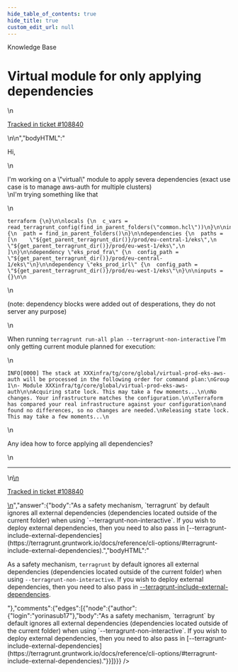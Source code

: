 ```yaml
---
hide_table_of_contents: true
hide_title: true
custom_edit_url: null
---
```



<CenterLayout>
<span class="title">Knowledge Base</span>
<h1>Virtual module for only applying dependencies</h1>
<GitHub json={{"id":"D_kwDOF8slf84AP7ns","number":486,"author":{"login":"zen"},"title":"Virtual module for only applying dependencies","body":"\nHi,\r\n\r\nI'm working on a \"virtual\" module to apply severa dependencies (exact use case is to manage aws-auth for multiple clusters)\r\nI'm trying something like that\r\n\r\n```\r\nterraform {\r\n}\r\n\r\nlocals {\r\n  c_vars = read_terragrunt_config(find_in_parent_folders(\"common.hcl\"))\r\n}\r\n\r\ninclude {\r\n  path = find_in_parent_folders()\r\n}\r\n\r\ndependencies {\r\n  paths = [\r\n    \"${get_parent_terragrunt_dir()}/prod/eu-central-1/eks\",\r\n    \"${get_parent_terragrunt_dir()}/prod/eu-west-1/eks\",\r\n  ]\r\n}\r\n\r\ndependency \"eks_prod_fra\" {\r\n  config_path = \"${get_parent_terragrunt_dir()}/prod/eu-central-1/eks\"\r\n}\r\n\r\ndependency \"eks_prod_irl\" {\r\n  config_path = \"${get_parent_terragrunt_dir()}/prod/eu-west-1/eks\"\r\n}\r\n\r\ninputs = {}\r\n\r\n```\r\n\r\n(note: dependency blocks were added out of desperations, they do not server any purpose)\r\n\r\nWhen running `terragrunt run-all plan --terragrunt-non-interactive` I'm only getting current module planned for execution:\r\n\r\n```\r\nINFO[0000] The stack at XXXinfra/tg/core/global/virtual-prod-eks-aws-auth will be processed in the following order for command plan:\r\nGroup 1\r\n- Module XXXinfra/tg/core/global/virtual-prod-eks-aws-auth\r\n\r\nAcquiring state lock. This may take a few moments...\r\n\r\nNo changes. Your infrastructure matches the configuration.\r\n\r\nTerraform has compared your real infrastructure against your configuration\r\nand found no differences, so no changes are needed.\r\nReleasing state lock. This may take a few moments...\r\n```\r\n\r\nAny idea how to force applying all dependencies?\n\n---\n\n<ins datetime=\"2022-06-27T14:43:46Z\">\n  <p><a href=\"https://support.gruntwork.io/hc/requests/108840\">Tracked in ticket #108840</a></p>\n</ins>\n","bodyHTML":"<p dir=\"auto\">Hi,</p>\n<p dir=\"auto\">I'm working on a \"virtual\" module to apply severa dependencies (exact use case is to manage aws-auth for multiple clusters)<br>\nI'm trying something like that</p>\n<div class=\"snippet-clipboard-content notranslate position-relative overflow-auto\" data-snippet-clipboard-copy-content=\"terraform {\n}\n\nlocals {\n  c_vars = read_terragrunt_config(find_in_parent_folders(&quot;common.hcl&quot;))\n}\n\ninclude {\n  path = find_in_parent_folders()\n}\n\ndependencies {\n  paths = [\n    &quot;${get_parent_terragrunt_dir()}/prod/eu-central-1/eks&quot;,\n    &quot;${get_parent_terragrunt_dir()}/prod/eu-west-1/eks&quot;,\n  ]\n}\n\ndependency &quot;eks_prod_fra&quot; {\n  config_path = &quot;${get_parent_terragrunt_dir()}/prod/eu-central-1/eks&quot;\n}\n\ndependency &quot;eks_prod_irl&quot; {\n  config_path = &quot;${get_parent_terragrunt_dir()}/prod/eu-west-1/eks&quot;\n}\n\ninputs = {}\n\"><pre class=\"notranslate\"><code>terraform {\n}\n\nlocals {\n  c_vars = read_terragrunt_config(find_in_parent_folders(\"common.hcl\"))\n}\n\ninclude {\n  path = find_in_parent_folders()\n}\n\ndependencies {\n  paths = [\n    \"${get_parent_terragrunt_dir()}/prod/eu-central-1/eks\",\n    \"${get_parent_terragrunt_dir()}/prod/eu-west-1/eks\",\n  ]\n}\n\ndependency \"eks_prod_fra\" {\n  config_path = \"${get_parent_terragrunt_dir()}/prod/eu-central-1/eks\"\n}\n\ndependency \"eks_prod_irl\" {\n  config_path = \"${get_parent_terragrunt_dir()}/prod/eu-west-1/eks\"\n}\n\ninputs = {}\n\n</code></pre></div>\n<p dir=\"auto\">(note: dependency blocks were added out of desperations, they do not server any purpose)</p>\n<p dir=\"auto\">When running <code class=\"notranslate\">terragrunt run-all plan --terragrunt-non-interactive</code> I'm only getting current module planned for execution:</p>\n<div class=\"snippet-clipboard-content notranslate position-relative overflow-auto\" data-snippet-clipboard-copy-content=\"INFO[0000] The stack at XXXinfra/tg/core/global/virtual-prod-eks-aws-auth will be processed in the following order for command plan:\nGroup 1\n- Module XXXinfra/tg/core/global/virtual-prod-eks-aws-auth\n\nAcquiring state lock. This may take a few moments...\n\nNo changes. Your infrastructure matches the configuration.\n\nTerraform has compared your real infrastructure against your configuration\nand found no differences, so no changes are needed.\nReleasing state lock. This may take a few moments...\"><pre class=\"notranslate\"><code>INFO[0000] The stack at XXXinfra/tg/core/global/virtual-prod-eks-aws-auth will be processed in the following order for command plan:\nGroup 1\n- Module XXXinfra/tg/core/global/virtual-prod-eks-aws-auth\n\nAcquiring state lock. This may take a few moments...\n\nNo changes. Your infrastructure matches the configuration.\n\nTerraform has compared your real infrastructure against your configuration\nand found no differences, so no changes are needed.\nReleasing state lock. This may take a few moments...\n</code></pre></div>\n<p dir=\"auto\">Any idea how to force applying all dependencies?</p>\n<hr>\n<ins datetime=\"2022-06-27T14:43:46Z\">\n  <p dir=\"auto\"><a href=\"https://support.gruntwork.io/hc/requests/108840\" rel=\"nofollow\">Tracked in ticket #108840</a></p>\n</ins>","answer":{"body":"As a safety mechanism, `terragrunt` by default ignores all external dependencies (dependencies located outside of the current folder) when using `--terragrunt-non-interactive`. If you wish to deploy external dependencies, then you need to also pass in [--terragrunt-include-external-dependencies](https://terragrunt.gruntwork.io/docs/reference/cli-options/#terragrunt-include-external-dependencies).","bodyHTML":"<p dir=\"auto\">As a safety mechanism, <code class=\"notranslate\">terragrunt</code> by default ignores all external dependencies (dependencies located outside of the current folder) when using <code class=\"notranslate\">--terragrunt-non-interactive</code>. If you wish to deploy external dependencies, then you need to also pass in <a href=\"https://terragrunt.gruntwork.io/docs/reference/cli-options/#terragrunt-include-external-dependencies\" rel=\"nofollow\">--terragrunt-include-external-dependencies</a>.</p>"},"comments":{"edges":[{"node":{"author":{"login":"yorinasub17"},"body":"As a safety mechanism, `terragrunt` by default ignores all external dependencies (dependencies located outside of the current folder) when using `--terragrunt-non-interactive`. If you wish to deploy external dependencies, then you need to also pass in [--terragrunt-include-external-dependencies](https://terragrunt.gruntwork.io/docs/reference/cli-options/#terragrunt-include-external-dependencies)."}}]}}} />

</CenterLayout>
  

<!-- ##DOCS-SOURCER-START
{
  "sourcePlugin": "github-discussions",
  "hash": "42024dd1f7179a4d7a52c55daac4a672"
}
##DOCS-SOURCER-END -->
